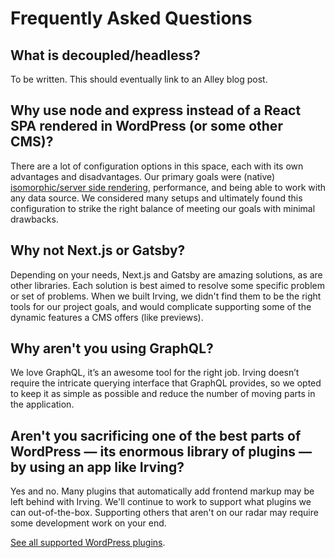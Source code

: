 <Meta title="Intro|Frequently Asked Questions" />

# Frequently Asked Questions

## What is decoupled/headless?
To be written. This should eventually link to an Alley blog post.

## Why use node and express instead of a React SPA rendered in WordPress (or some other CMS)?

There are a lot of configuration options in this space, each with its own advantages and disadvantages. Our primary goals were (native) [isomorphic/server side rendering](?path=/docs/concepts-server-side-rendering--page), performance, and being able to work with any data source. We considered many setups and ultimately found this configuration to strike the right balance of meeting our goals with minimal drawbacks.

## Why not Next.js or Gatsby?

Depending on your needs, Next.js and Gatsby are amazing solutions, as are other libraries. Each solution is best aimed to resolve some specific problem or set of problems. When we built Irving, we didn't find them to be the right tools for our project goals, and would complicate supporting some of the dynamic features a CMS offers (like previews).

## Why aren't you using GraphQL?

We love GraphQL, it’s an awesome tool for the right job. Irving doesn’t require the intricate querying interface that GraphQL provides, so we opted to keep it as simple as possible and reduce the number of moving parts in the application.

## Aren't you sacrificing one of the best parts of WordPress &mdash; its enormous library of plugins &mdash; by using an app like Irving?

Yes and no. Many plugins that automatically add frontend markup may be left behind with Irving. We'll continue to work to support what plugins we can out-of-the-box. Supporting others that aren't on our radar may require some development work on your end.

[See all supported WordPress plugins](?path=/docs/integrations-supported-wordpress-plugins--page).
